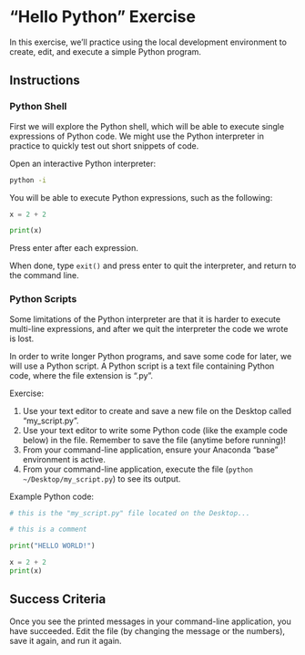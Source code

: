 # "Hello Python" Exercise

In this exercise, we'll practice using the local development environment to create, edit, and execute a simple Python program.

## Instructions

### Python Shell

First we will explore the Python shell, which will be able to execute single expressions of Python code. We might use the Python interpreter in practice to quickly test out short snippets of code.

Open an interactive Python interpreter:

```sh
python -i
```

You will be able to execute Python expressions, such as the following:

```python
x = 2 + 2

print(x)
```

Press enter after each expression.

When done, type `exit()` and press enter to quit the interpreter, and return to the command line.

### Python Scripts

Some limitations of the Python interpreter are that it is harder to execute multi-line expressions, and after we quit the interpreter the code we wrote is lost.

In order to write longer Python programs, and save some code for later, we will use a Python script. A Python script is a text file containing Python code, where the file extension is ".py".

Exercise:

  1. Use your text editor to create and save a new file on the Desktop called "my_script.py".
  2. Use your text editor to write some Python code (like the example code below) in the file. Remember to save the file (anytime before running)!
  1. From your command-line application, ensure your Anaconda "base" environment is active.
  2. From your command-line application, execute the file (`python ~/Desktop/my_script.py`) to see its output.


Example Python code:

```python
# this is the "my_script.py" file located on the Desktop...

# this is a comment

print("HELLO WORLD!")

x = 2 + 2
print(x)
```

## Success Criteria

Once you see the printed messages in your command-line application, you have succeeded. Edit the file (by changing the message or the numbers), save it again, and run it again.
